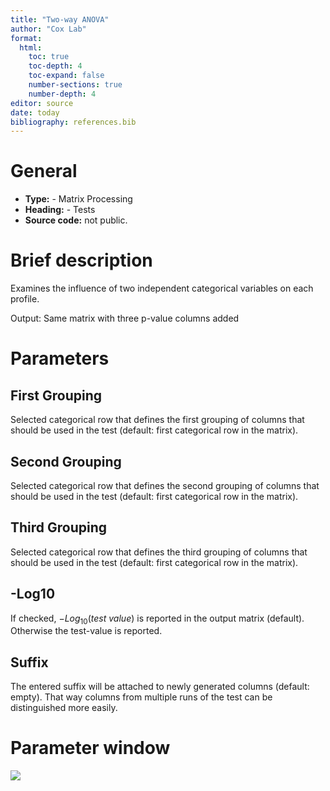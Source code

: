 ```yaml
---
title: "Two-way ANOVA"
author: "Cox Lab"
format: 
  html:
    toc: true
    toc-depth: 4
    toc-expand: false
    number-sections: true
    number-depth: 4
editor: source
date: today
bibliography: references.bib
---
```


# General

-   **Type:** - Matrix Processing
-   **Heading:** - Tests
-   **Source code:** not public.

# Brief description

Examines the influence of two independent categorical variables on each profile.

Output: Same matrix with three p-value columns added

```{=html}
<!-- This comment and the line above it must be preserved when editing this file!
The recommended sections are these, but they may be changed on a case by case basis.
===== Detailed description =====
===== Parameters =====
===== Theoretical background =====
===== Examples =====
Make changes only below this line! -->
```
# Parameters

## First Grouping

Selected categorical row that defines the first grouping of columns that should be used in the test (default: first categorical row in the matrix).

## Second Grouping

Selected categorical row that defines the second grouping of columns that should be used in the test (default: first categorical row in the matrix).

## Third Grouping

Selected categorical row that defines the third grouping of columns that should be used in the test (default: first categorical row in the matrix).

## -Log10

If checked, $-Log_{10}(test\ value)$ is reported in the output matrix (default). Otherwise the test-value is reported.

## Suffix

The entered suffix will be attached to newly generated columns (default: empty). That way columns from multiple runs of the test can be distinguished more easily.

# Parameter window

![](images/tests-three-way_anova-edited.png)
